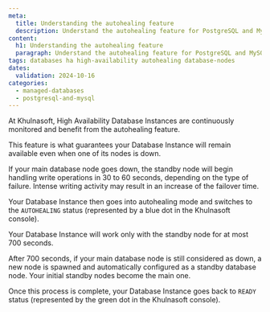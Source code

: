 ```yaml
---
meta:
  title: Understanding the autohealing feature
  description: Understand the autohealing feature for PostgreSQL and MySQL databases.
content:
  h1: Understanding the autohealing feature
  paragraph: Understand the autohealing feature for PostgreSQL and MySQL databases.
tags: databases ha high-availability autohealing database-nodes
dates:
  validation: 2024-10-16
categories:
  - managed-databases
  - postgresql-and-mysql
---
```


At Khulnasoft, High Availability Database Instances are continuously monitored and benefit from the autohealing feature.

This feature is what guarantees your Database Instance will remain available even when one of its nodes is down.

If your main database node goes down, the standby node will begin handling write operations in 30 to 60 seconds, depending on the type of failure. Intense writing activity may result in an increase of the failover time.

Your Database Instance then goes into autohealing mode and switches to the `AUTOHEALING` status (represented by a blue dot in the Khulnasoft console).

Your Database Instance will work only with the standby node for at most 700 seconds.

After 700 seconds, if your main database node is still considered as down, a new node is spawned and automatically configured as a standby database node. Your initial standby nodes become the main one.

Once this process is complete, your Database Instance goes back to `READY` status (represented by the green dot in the Khulnasoft console).